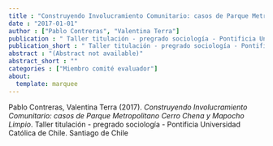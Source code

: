 ```yaml
---
title : "Construyendo Involucramiento Comunitario: casos de Parque Metropolitano Cerro Chena y Mapocho Limpio"
date : "2017-01-01"
author : ["Pablo Contreras", "Valentina Terra"]
publication : " Taller titulación - pregrado sociología - Pontificia Universidad Católica de Chile. Santiago de Chile"
publication_short : " Taller titulación - pregrado sociología - Pontificia Universidad Católica de Chile. Santiago de Chile"
abstract : "(Abstract not available)"
abstract_short : ""
categories : ["Miembro comité evaluador"]
about:
  template: marquee
---
```



::: {.callout-note title="How to cite this work"}

Pablo Contreras, Valentina Terra (2017). *Construyendo Involucramiento Comunitario: casos de Parque Metropolitano Cerro Chena y Mapocho Limpio*.  Taller titulación - pregrado sociología - Pontificia Universidad Católica de Chile. Santiago de Chile

:::

